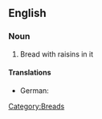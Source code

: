 ==English==

===Noun===
{{wikipedia}}
{{en-noun|sg=[[raisin]] [[bread]]|-}}

# Bread with raisins in it

====Translations====
* German: {{t-|de|Rosinenbrot|n}}
[[Category:Breads]]